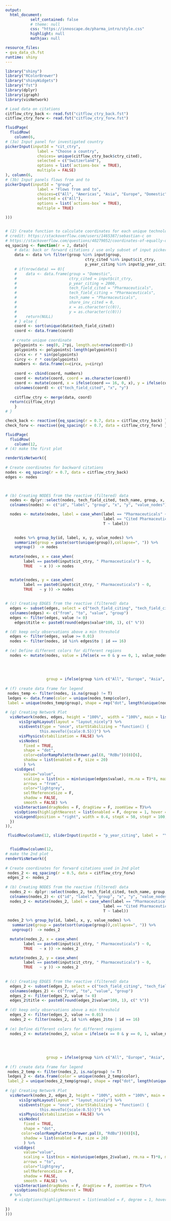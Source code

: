 ```yaml
---
output:
  html_document:
           self_contained: false
           # theme: null
           css: "https://innoscape.de/pharma_intro/style.css"
           highlight: null
           mathjax: null

resource_files:
- gva_data_ch.fst
runtime: shiny
---
```


```r
library("shiny")
library("RColorBrewer")
library("shinyWidgets")
library("fst")
library(dplyr)
library(igraph)
library(visNetwork)
```

```r
# Load data on citations
citflow_ctry_back <- read.fst("citflow_ctry_back.fst")
citflow_ctry_forw <- read.fst("citflow_ctry_forw.fst")
```



```r

fluidPage(
  fluidRow(
    column(6,  
# (3a) Input panel for investigated country
pickerInput(inputId = "cit_ctry",
              label = "Choose a country", 
              choices= unique(citflow_ctry_back$ctry_cited),
              selected = c("Switzerland"),
              options = list(`actions-box` = TRUE),
              multiple = FALSE)
), column(6,
# (3b) Input panels flows from and to
pickerInput(inputId = "group",
              label = "Flows from and to", 
              choices=c("All", "Americas", "Asia", "Europe", "Domestic"),
              selected = c("All"),
              options = list(`actions-box` = TRUE),
              multiple = TRUE)

)))


# (2) Create function to calculate coordinates for each unique technology that is cited in a c
# credit: https://stackoverflow.com/users/1465387/sebastian-c on
# https://stackoverflow.com/questions/40279052/coordinates-of-equally-distanced-n-points-on-a-circle-in-r
eq_spacing <- function(r = 2, data){
    # data: back or forward citations / use only subset of input picker to better distribute the technologies
    data <- data %>% filter(group %in% input$group, 
                                   ctry_cited %in% input$cit_ctry,
                                   p_year_citing %in% input$p_year_citing)
    # if(nrow(data) == 0){
    #    data <- data.frame(group = "Domestic", 
    #                       ctry_cited = input$cit_ctry,
    #                       p_year_citing = 2000, 
    #                       tech_field_cited = "Pharmaceuticals",
    #                       tech_field_citing = "Pharmaceuticals",
    #                       tech_name = "Pharmaceuticals",
    #                       share_inv_cited = 0,
    #                       x = as.character(c(0)),
    #                       y = as.character(c(0)))
    #    return(NULL)
    # } else {
    coord <- sort(unique(data$tech_field_cited))
    coord <- data.frame(coord)
   
   # create unique coordinate 
    polypoints <- seq(0, 2*pi, length.out=nrow(coord)+1)
    polypoints <- polypoints[-length(polypoints)]
    circx <- r * sin(polypoints)
    circy <- r * cos(polypoints)
    numbers <- data.frame(x=circx, y=circy)
    
    coord <- cbind(coord, numbers)
    coord <- mutate(coord, coord = as.character(coord))
    coord <- mutate(coord, x = ifelse(coord == 16, 0, x), y = ifelse(coord == 16, 0, y))
    colnames(coord) <- c("tech_field_cited", "x", "y")
  
    citflow_ctry <- merge(data, coord)
  return(citflow_ctry)
    }
# }

check_back <- reactive({eq_spacing(r = 0.7, data = citflow_ctry_back) })
check_forw <- reactive({eq_spacing(r = 0.7, data = citflow_ctry_forw) })

fluidPage(
  fluidRow(
    column(12,
# (4) make the first plot

renderVisNetwork({
  
# Create coordinates for backward citations
nodes <- eq_spacing(r = 0.7, data = citflow_ctry_back) 
edges <- nodes


    
# (b) Creating NODES from the reactive (filtered) data
  nodes <- dplyr::select(nodes, tech_field_cited, tech_name, group, x, y, share_inv_cited)
  colnames(nodes) <- c("id", "label", "group", "x", "y", "value_nodes")

  nodes <- mutate(nodes, label = case_when(label == "Pharmaceuticals" ~ paste0(input$cit_ctry),
                                           label == "Cited Pharmaceuticals" ~ "Pharmaceuticals",
                                           T ~ label))
    

    nodes %>% group_by(id, label, x, y, value_nodes) %>%
    summarize(group = paste(sort(unique(group)),collapse=", ")) %>%
    ungroup()  -> nodes
    
  mutate(nodes, x = case_when(
        label == paste0(input$cit_ctry, " Pharmaceuticals") ~ 0, 
        TRUE   ~ x )) -> nodes


  mutate(nodes, y = case_when(
        label == paste0(input$cit_ctry, " Pharmaceuticals") ~ 0, 
        TRUE   ~ y )) -> nodes
      
      
# (c) Creating EDGES from the reactive (filtered) data    
  edges <- subset(edges, select = c("tech_field_citing", "tech_field_cited" ,"share_inv_cited", "group"))
  colnames(edges) <- c("from", "to", "value", "group")
  edges <- filter(edges, value != 0)
    edges$title <- paste0(round(edges$value*100, 1), c(" %"))

# (d) keep only observations above a min threshold
  edges <- filter(edges, value >= 0.01)
  nodes <- filter(nodes, id %in% edges$to | id == 16)
  
# (e) Define different colors for different regions
  nodes <- mutate(nodes, value = ifelse(x == 0 & y == 0, 1, value_nodes), color = case_when(group == "All" ~ colorRampPalette(brewer.pal(8, "RdBu"))(8)[1],
                                                                                            group == "Europe" ~ colorRampPalette(brewer.pal(8, "RdBu"))(8)[2],
                                                                                            group == "Americas" ~ colorRampPalette(brewer.pal(8, "RdBu"))(8)[4], 
                                                                                            group == "Asia" ~ colorRampPalette(brewer.pal(8, "RdBu"))(8)[7],
                                                                                            group == "Domestic" ~ colorRampPalette(brewer.pal(8, "RdBu"))(8)[8]),
                  group = ifelse(group %in% c("All", "Europe", "Asia", "Americas", "Domestic"), group, NA))
  
# (f) create data frame for legend 
 nodes_temp <- filter(nodes, is.na(group) != T)
 ledges <- data.frame(color = unique(nodes_temp$color), 
 label = unique(nodes_temp$group), shape = rep("dot", length(unique(nodes_temp$group)))) 
 
# (g) Creating Network Plot
  visNetwork(nodes, edges, height = "100%",  width = "100%", main = list(text = paste("<b>\nBackward citations of pharma patents<b>"), style = "text-align:left;")) %>%
      visIgraphLayout(layout = "layout_nicely") %>%
      visEvents(type = "once", startStabilizing = "function() {
               this.moveTo({scale:0.5})}") %>%
      visPhysics(stabilization = FALSE) %>%
      visNodes(
        fixed = TRUE,
        shape = "dot",
        color=colorRampPalette(brewer.pal(8, "RdBu"))(8)[6],
        shadow = list(enabled = F, size = 20)
        ) %>%
    visEdges(
        value="value",
        scaling = list(min = min(unique(edges$value), rm.na = T)*8, max = max(unique(edges$value), rm.na = T)*8),
        arrows = "from",
        color="lightgrey",
        selfReferenceSize = F,
        shadow = FALSE,
        smooth = FALSE) %>%
    visInteraction(dragNodes = F, dragView = F, zoomView = T)%>%
    visOptions(highlightNearest = list(enabled = F, degree = 1, hover = T))%>%
    visLegend(position = "right", width = 0.4, stepX = 50, stepY = 100, ncol = 1,  useGroups = F, addNodes = ledges, zoom = F) 
  })    
)),

 fluidRow(column(12, sliderInput(inputId = "p_year_citing", label =  "Year of citation", min=1990, max=2015, value=1990, sep=""))),


  fluidRow(column(12,
# make the 2nd plot
renderVisNetwork({
  
# Create coordinates for forward citations used in 2nd plot
 nodes_2 <- eq_spacing(r = 0.5, data = citflow_ctry_forw) 
 edges_2 <- nodes_2
    
# (b) Creating NODES from the reactive (filtered) data
  nodes_2 <- dplyr::select(nodes_2, tech_field_cited, tech_name, group, x, y, share_inv_cited)
  colnames(nodes_2) <- c("id", "label", "group", "x", "y", "value_nodes")
  nodes_2 <- mutate(nodes_2, label = case_when(label == "Pharmaceuticals" ~ paste0(input$cit_ctry),
                                           label == "Cited Pharmaceuticals" ~ "Pharmaceuticals",
                                           T ~ label))
  
 nodes_2 %>% group_by(id, label, x, y, value_nodes) %>%
   summarize(group = paste(sort(unique(group)),collapse=", ")) %>%
   ungroup()  -> nodes_2

  mutate(nodes_2, x = case_when(
        label == paste0(input$cit_ctry, " Pharmaceuticals") ~ 0, 
        TRUE   ~ x )) -> nodes_2

  mutate(nodes_2, y = case_when(
        label == paste0(input$cit_ctry, " Pharmaceuticals") ~ 0, 
        TRUE   ~ y )) -> nodes_2
      
      
# (c) Creating EDGES from the reactive (filtered) data    
  edges_2 <- subset(edges_2, select = c("tech_field_citing", "tech_field_cited" ,"share_inv_cited", "group"))
  colnames(edges_2) <- c("from", "to", "value", "group")
  edges_2 <- filter(edges_2, value != 0)
  edges_2$title <- paste0(round(edges_2$value*100, 1), c(" %"))
  
# (d) keep only observations above a min threshold
  edges_2 <- filter(edges_2, value >= 0.01)
  nodes_2 <- filter(nodes_2, id %in% edges_2$to | id == 16)
  
# (e) Define different colors for different regions
  nodes_2 <- mutate(nodes_2, value = ifelse(x == 0 & y == 0, 1, value_nodes), color = case_when(group == "All" ~ colorRampPalette(brewer.pal(8, "RdBu"))(8)[1],
                                                                                            group == "Europe" ~ colorRampPalette(brewer.pal(8, "RdBu"))(8)[2],
                                                                                            group == "Americas" ~ colorRampPalette(brewer.pal(8, "RdBu"))(8)[4], 
                                                                                            group == "Asia" ~ colorRampPalette(brewer.pal(8, "RdBu"))(8)[7],
                                                                                            group == "Domestic" ~ colorRampPalette(brewer.pal(8, "RdBu"))(8)[8]),
                  group = ifelse(group %in% c("All", "Europe", "Asia", "Americas", "Domestic"), group, NA))
  
# (f) create data frame for legend 
 nodes_2_temp <- filter(nodes_2, is.na(group) != T)
 ledges_2 <- data.frame(color = unique(nodes_2_temp$color),
 label_2 = unique(nodes_2_temp$group), shape = rep("dot", length(unique(nodes_2_temp$group))))
 
# (g) Creating Network Plot
  visNetwork(nodes_2, edges_2, height = "100%", width = "100%", main = list(text = paste("<b>\nForward citations of pharma patents<b>"), style = "text-align:left;")) %>%
      visIgraphLayout(layout = "layout_nicely") %>%
      visEvents(type = "once", startStabilizing = "function() {
               this.moveTo({scale:0.5})}") %>%
      visPhysics(stabilization = FALSE) %>%
      visNodes(
        fixed = TRUE,
        shape = "dot",
       color=colorRampPalette(brewer.pal(8, "RdBu"))(8)[6],
        shadow = list(enabled = F, size = 20)
        ) %>%
    visEdges(
        value="value",
        scaling = list(min = min(unique(edges_2$value), rm.na = T)*8, max = max(unique(edges_2$value), rm.na = T)*8),
        arrows = "to",
        color="lightgrey",
        selfReferenceSize = F,
        shadow = FALSE,
        smooth = FALSE) %>%
    visInteraction(dragNodes = F, dragView = F, zoomView = T)%>%
    visOptions(highlightNearest = TRUE)
  # %>%
    # visOptions(highlightNearest = list(enabled = F, degree = 1, hover = T)) 
  
}) 
)))
```



